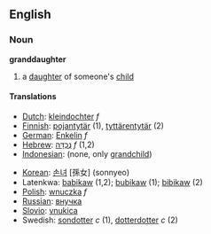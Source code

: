 ==English==
===Noun===
'''granddaughter'''
#a [[daughter]] of someone's [[child]]

====Translations====
{{top}}
*[[Dutch]]: [[kleindochter]] ''f''
*[[Finnish]]: [[pojantytär]] (1), [[tyttärentytär]] (2)
*[[German]]: [[Enkelin]] ''f''
*[[Hebrew]]: [[נֶכְדָּה]] ''f'' (1,2)
*[[Indonesian]]: (none, only [[grandchild]])
{{mid}}
*[[Korean]]: [[손녀]] [孫女] (sonnyeo)
*Latenkwa: [[babikaw]] (1,2); [[bubikaw]] (1); [[bibikaw]] (2)
*[[Polish]]: [[wnuczka]] ''f''
*[[Russian]]: [[внучка]]
*[[Slovio]]: [[vnukica]]
*Swedish: [[sondotter]] ''c'' (1), [[dotterdotter]] ''c'' (2)
{{bottom}}
